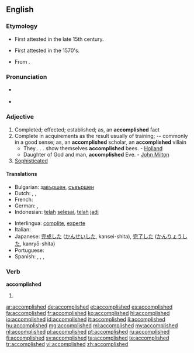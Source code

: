 ==English==

===Etymology===
* First attested in the late 15th century.
* {{sense|completed}} First attested in the 1570's.
* From {{suffix|accomplish|ed}}.

===Pronunciation===
* {{a|US}} {{IPA|/ə.ˈkɒm.plɪʃt/}}
* {{audio|en-us-accomplished.ogg|Audio (US)}}

===Adjective===
{{en-adj}}

# Completed; effected; established; as, an '''accomplished''' fact
# Complete in acquirements as the result usually of training; -- commonly in a good sense; as, an '''accomplished''' scholar, an '''accomplished''' villain
#* They . . . show themselves '''accomplished''' bees. - [[Holland]]
#* Daughter of God and man, '''accomplished''' Eve. - [[w:John Milton|John Milton]]
# [[sophisticated|Sophisticated]]

====Translations====
{{trans-top|completed}}
* Bulgarian: з[[авършен]], [[съвършен]]
* Dutch: {{t+|nl|voldaan}}, {{t+|nl|voldane}}, {{t+|nl|voltrokken}}
* French: {{t+|fr|accompli}}
* German: {{t+|de|erreicht}}, {{t+|de|realisiert}}
* Indonesian: [[telah]] [[selesai]], [[telah]] [[jadi]]
{{trans-mid}}
* Interlingua: [[complite]], [[experte]]
* Italian: {{t+|it|compiuto}}
* Japanese: [[完成]]した ([[かんせい]]した, kansei-shita), [[完了]]した ([[かんりょう]]した, kanryō-shita)
* Portuguese: {{t+|pt|realizado}}
* Spanish: {{t+|es|logrado}}, {{t+|es|realizado}}, {{t-|es|cumplido}}, {{t-|es|consumado}}
{{trans-bottom}}

===Verb===
'''accomplished'''

# {{past of|accomplish}}

[[ar:accomplished]]
[[de:accomplished]]
[[et:accomplished]]
[[es:accomplished]]
[[fa:accomplished]]
[[fr:accomplished]]
[[ko:accomplished]]
[[hi:accomplished]]
[[io:accomplished]]
[[id:accomplished]]
[[it:accomplished]]
[[li:accomplished]]
[[hu:accomplished]]
[[mg:accomplished]]
[[ml:accomplished]]
[[my:accomplished]]
[[nl:accomplished]]
[[pl:accomplished]]
[[pt:accomplished]]
[[ru:accomplished]]
[[fi:accomplished]]
[[sv:accomplished]]
[[ta:accomplished]]
[[te:accomplished]]
[[tr:accomplished]]
[[vi:accomplished]]
[[zh:accomplished]]